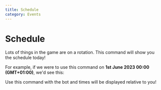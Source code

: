 ```yaml
---
title: Schedule
category: Events
---
```



# Schedule

Lots of things in the game are on a rotation. This command will show you the schedule today!

For example, if we were to use this command on **1st June 2023 00:00 (GMT+01:00)**, we'd see this:

<DiscordMessages rounded>
	<DiscordMessage
		author={{ avatar: caelus.avatarIcon, bot: true, username: caelus.name }}
		interaction={{
			author: { avatar: jiralite.avatarIcon, username: jiralite.name },
			command: "/schedule",
		}}
	>
		<DiscordMessageEmbed
			title="Schedule Today"
			fields={[
				{
					name: "Daily Reset",
					value: "08:00 (in 8 hours)",
				},
				{
					name: "ISS",
					value: `06/05/2023 (a month ago)\n13/05/2023 (19 days ago)\n20/05/2023 (12 days ago)\n27/05/2023 (5 days ago)`,
				},
				{
					name: "Eye of Eden",
					value: "08:00 (in 3 days)",
				},
				{
					name: "Travelling Spirit",
					value: "None\nNext visit at 08/06/2023 (in 7 days)",
				},
				{
					name: "Polluted Geyser",
					value: "08:05 10:05 12:05 14:05 16:05 18:05 20:05 22:05 00:05 02:05 04:05 06:05",
				},
				{
					name: "Grandma",
					value: "08:35 10:35 12:35 14:35 16:35 18:35 20:35 22:35 00:35 02:35 04:35 06:35",
				},
				{
					name: "Grandma",
					value: "08:50 10:50 12:50 14:50 16:50 18:50 20:50 22:50 00:50 02:50 04:50 06:50",
				},
				{
					name: "AURORA",
					value: "08:00 12:00 16:00 20:00 00:00 04:00",
				},
				{
					name: "Passage",
					value:
						"08:00 08:15 08:30 08:45 09:00 09:15 09:30 09:45 10:00 10:15 10:30 10:45 11:00 11:15 11:30 11:45 12:00 12:15... every 15 minutes... 03:30 03:45 04:00 04:15 04:30 04:45 05:00 05:15 05:30 05:45 06:00 06:15 06:30 06:45 07:00 07:15 07:30 07:45",
				},
				{
					name: "Shard Eruption",
					value: "Dangerous: ✅\nReward: 2 ascended candles",
					inline: true,
				},
				{
					name: "Location",
					linkValue: `Daylight Prairie (Cave) ${new URL("shards/Cave.png", CDN_URL)}`,
					inline: true,
				},
				{
					name: "Timestamps",
					value: "15:48:40 - 19:40:00\n21:48:40 - 01:40:00\n03:48:40 - 07:40:00",
					inline: true,
				},
			]}
		/>
	</DiscordMessage>
</DiscordMessages>

Use this command with the bot and times will be displayed relative to you!
